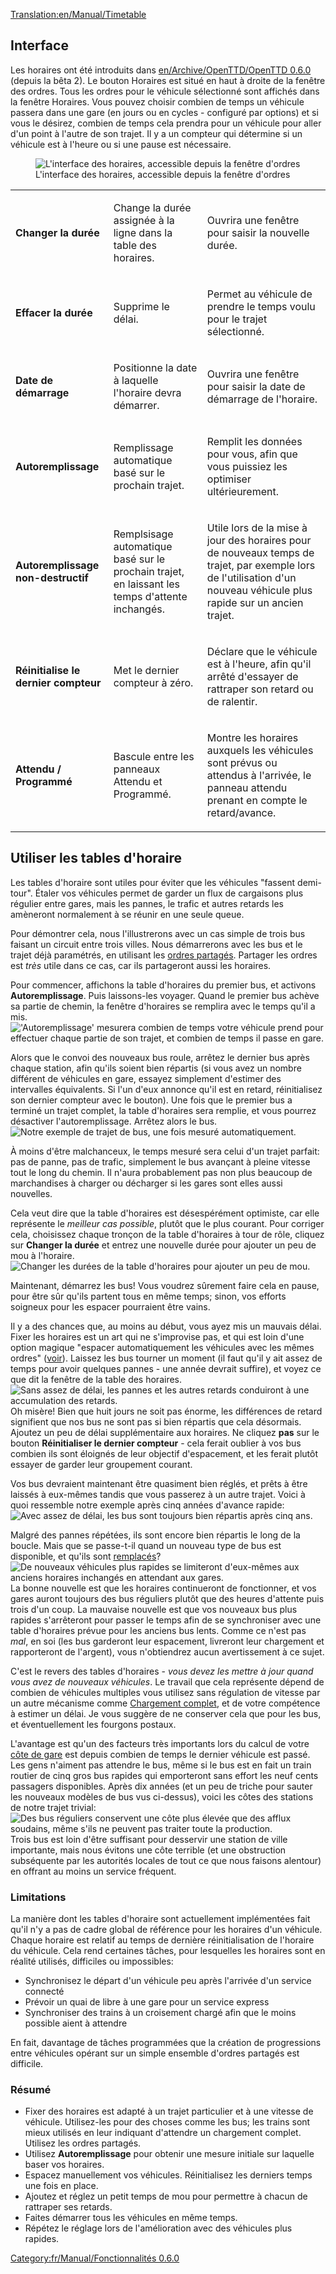 [[Translation:en/Manual/Timetable]]

== Interface ==
Les horaires ont été introduits dans [[en/Archive/OpenTTD/OpenTTD 0.6.0]] (depuis la bêta 2). Le bouton Horaires est situé en haut à droite de la fenêtre des ordres. Tous les ordres pour le véhicule sélectionné sont affichés dans la fenêtre Horaires. Vous pouvez choisir combien de temps un véhicule passera dans une gare (en jours ou en cycles - configuré par options) et si vous le désirez, combien de temps cela prendra pour un véhicule pour aller d'un point à l'autre de son trajet. Il y a un compteur qui détermine si un véhicule est à l'heure ou si une pause est nécessaire.

[[File:en/Manual/Orders-timetable.png|center|frame|L'interface des horaires, accessible depuis la fenêtre d'ordres]]

{|
| '''Changer la durée'''
|Change la durée assignée à la ligne dans la table des horaires.
|Ouvrira une fenêtre pour saisir la nouvelle durée.
|-
| '''Effacer la durée'''
|Supprime le délai.
|Permet au véhicule de prendre le temps voulu pour le trajet sélectionné.
|-
| '''Date de démarrage'''
|Positionne la date à laquelle l'horaire devra démarrer.
|Ouvrira une fenêtre pour saisir la date de démarrage de l'horaire.
|-
| '''Autoremplissage'''
|Remplissage automatique basé sur le prochain trajet.
|Remplit les données pour vous, afin que vous puissiez les optimiser ultérieurement.
|-
| '''Autoremplissage non-destructif'''
|Remplsisage automatique basé sur le prochain trajet, en laissant les temps d'attente inchangés.
|Utile lors de la mise à jour des horaires pour de nouveaux temps de trajet, par exemple lors de l'utilisation d'un nouveau véhicule plus rapide sur un ancien trajet.
|-
| '''Réinitialise le dernier compteur'''
|Met le dernier compteur à zéro.
|Déclare que le véhicule est à l'heure, afin qu'il arrêté d'essayer de rattraper son retard ou de ralentir.
|-
| '''Attendu / Programmé'''
|Bascule entre les panneaux Attendu et Programmé.
|Montre les horaires auxquels les véhicules sont prévus ou attendus à l'arrivée, le panneau attendu prenant en compte le retard/avance.
|}
{{fr/Avertissement|Autoriser l'autoremplissage supprime toute table d'horaires existante. Assurez-vous d'utiliser le remplissage non-destructif, activé par Ctrl+clic sur un bouton d'autoremplissage}}
{{fr/Annonce|Les temps attendus/prévus ne sont disponibles que pour des horaires complets qui ont déjà démarré}}

== Utiliser les tables d'horaire ==
Les tables d'horaire sont utiles pour éviter que les véhicules "fassent demi-tour". Étaler vos véhicules permet de garder un flux de cargaisons plus régulier entre gares, mais les pannes, le trafic et autres retards les amèneront normalement à se réunir en une seule queue.

Pour démontrer cela, nous l'illustrerons avec un cas simple de trois bus faisant un circuit entre trois villes. Nous démarrerons avec les bus et le trajet déjà paramétrés, en utilisant les [[fr/Manual/Ordres#ordres-partages|ordres partagés]]. Partager les ordres est ''très'' utile dans ce cas, car ils partageront aussi les horaires.

Pour commencer, affichons la table d'horaires du premier bus, et activons '''Autoremplissage'''. Puis laissons-les voyager. Quand le premier bus achève sa partie de chemin, la fenêtre d'horaires se remplira avec le temps qu'il a mis.
[[File:en/Manual/Timetable-autofill.png|center|frame|'Autoremplissage' mesurera combien de temps votre véhicule prend pour effectuer chaque partie de son trajet, et combien de temps il passe en gare.]]

Alors que le convoi des nouveaux bus roule, arrêtez le dernier bus après chaque station, afin qu'ils soient bien répartis (si vous avez un nombre différent de véhicules en gare, essayez simplement d'estimer des intervalles équivalents. Si l'un d'eux annonce qu'il est en retard, réinitialisez son dernier compteur avec le bouton). Une fois que le premier bus a terminé un trajet complet, la table d'horaires sera remplie, et vous pourrez désactiver l'autoremplissage. Arrêtez alors le bus.
[[File:en/Manual/Timetable-autofilled.png|center|frame|Notre exemple de trajet de bus, une fois mesuré automatiquement.]]

À moins d'être malchanceux, le temps mesuré sera celui d'un trajet parfait: pas de panne, pas de trafic, simplement le bus avançant à pleine vitesse tout le long du chemin. Il n'aura probablement pas non plus beaucoup de marchandises à charger ou décharger si les gares sont elles aussi nouvelles.

Cela veut dire que la table d'horaires est désespérément optimiste, car elle représente le ''meilleur cas possible'', plutôt que le plus courant. Pour corriger cela, choisissez chaque tronçon de la table d'horaires à tour de rôle, cliquez sur '''Changer la durée''' et entrez une nouvelle durée pour ajouter un peu de mou à l'horaire.
[[File:en/Manual/Timetable-slack.png|center|frame|Changer les durées de la table d'horaires pour ajouter un peu de mou.]]

Maintenant, démarrez les bus! Vous voudrez sûrement faire cela en pause, pour être sûr qu'ils partent tous en même temps; sinon, vos efforts soigneux pour les espacer pourraient être vains.

Il y a des chances que, au moins au début, vous ayez mis un mauvais délai. Fixer les horaires est un art qui ne s'improvise pas, et qui est loin d'une option magique "espacer automatiquement les véhicules avec les mêmes ordres" ([http://bugs.openttd.org/task/1128 voir]). Laissez les bus tourner un moment (il faut qu'il y ait assez de temps pour avoir quelques pannes - une année devrait suffire), et voyez ce que dit la fenêtre de la table des horaires.
[[File:en/Manual/Timetable-runninglate.png|center|frame|Sans assez de délai, les pannes et les autres retards conduiront à une accumulation des retards.]]
Oh misère! Bien que huit jours ne soit pas énorme, les différences de retard signifient que nos bus ne sont pas si bien répartis que cela désormais. Ajoutez un peu de délai supplémentaire aux horaires. Ne cliquez '''pas''' sur le bouton '''Réinitialiser le dernier compteur''' -  cela ferait oublier à vos bus combien ils sont éloignés de leur objectif d'espacement, et les ferait plutôt essayer de garder leur groupement courant.
{{fr/Annonce|Si vos bus ne sont jamais en retard et semblent passer beaucoup de temps à attendre en gare sans transférer de passagers, vous avez probablement ajouté trop de délai.}}

Vos bus devraient maintenant être quasiment bien réglés, et prêts à être laissés à eux-mêmes tandis que vous passerez à un autre trajet. Voici à quoi ressemble notre exemple après cinq années d'avance rapide:
[[File:en/Manual/Timetable-fiveyears.png|center|frame|Avec assez de délai, les bus sont toujours bien répartis après cinq ans.]]

Malgré des pannes répétées, ils sont encore bien répartis le long de la boucle. Mais que se passe-t-il quand un nouveau type de bus est disponible, et qu'ils sont [[fr/Manual/Remplacement de véhicules|remplacés]]?
[[File:en/Manual/Timetable-newbus.png|center|frame|De nouveaux véhicules plus rapides se limiteront d'eux-mêmes aux anciens horaires inchangés en attendant aux gares.]]
La bonne nouvelle est que les horaires continueront de fonctionner, et vos gares auront toujours des bus réguliers plutôt que des heures d'attente puis trois d'un coup. La mauvaise nouvelle est que vos nouveaux bus plus rapides s'arrêteront pour passer le temps afin de se synchroniser avec une table d'horaires prévue pour les anciens bus lents. Comme ce n'est pas ''mal'', en soi (les bus garderont leur espacement, livreront leur chargement et rapporteront de l'argent), vous n'obtiendrez aucun avertissement à ce sujet.

C'est le revers des tables d'horaires - ''vous devez les mettre à jour quand vous avez de nouveaux véhicules''. Le travail que cela représente dépend de combien de véhicules multiples vous utilisez sans régulation de vitesse par un autre mécanisme comme [[fr/Manual/Ordres#charger-completement|Chargement complet]], et de votre compétence à estimer un délai. Je vous suggère de ne conserver cela que pour les bus, et éventuellement les fourgons postaux.

L'avantage est qu'un des facteurs très importants lors du calcul de votre [[fr/Manual/Game Mechanics/Main Page|côte de gare]] est depuis combien de temps le dernier véhicule est passé. Les gens n'aiment pas attendre le bus, même si le bus est en fait un train routier de cinq gros bus rapides qui emporteront sans effort les neuf cents passagers disponibles. Après dix années (et un peu de triche pour sauter les nouveaux modèles de bus vus ci-dessus), voici les côtes des stations de notre trajet trivial:
[[File:en/Manual/Timetable-ratings.png|center|frame|Des bus réguliers conservent une côte plus élevée que des afflux soudains, même s'ils ne peuvent pas traiter toute la production.]]
Trois bus est loin d'être suffisant pour desservir une station de ville importante, mais nous évitons une côte terrible (et une obstruction subséquente par les autorités locales de tout ce que nous faisons alentour) en offrant au moins un service fréquent.

=== Limitations ===
La manière dont les tables d'horaire sont actuellement implémentées fait qu'il n'y a pas de cadre global de référence pour les horaires d'un véhicule. Chaque horaire est relatif au temps de dernière réinitialisation de l'horaire du véhicule. Cela rend certaines tâches, pour lesquelles les horaires sont en réalité utilisés, difficiles ou impossibles:
* Synchronisez le départ d'un véhicule peu après l'arrivée d'un service connecté
* Prévoir un quai de libre à une gare pour un service express
* Synchroniser des trains à un croisement chargé afin que le moins possible aient à attendre
En fait, davantage de tâches programmées que la création de progressions entre véhicules opérant sur un simple ensemble d'ordres partagés est difficile.

=== Résumé ===
* Fixer des horaires est adapté à un trajet particulier et à une vitesse de véhicule. Utilisez-les pour des choses comme les bus; les trains sont mieux utilisés en leur indiquant d'attendre un chargement complet. Utilisez les ordres partagés.
* Utilisez '''Autoremplissage''' pour obtenir une mesure initiale sur laquelle baser vos horaires.
* Espacez manuellement vos véhicules. Réinitialisez les derniers temps une fois en place.
* Ajoutez et réglez un petit temps de mou pour permettre à chacun de rattraper ses retards.
* Faites démarrer tous les véhicules en même temps.
* Répétez le réglage lors de l'amélioration avec des véhicules plus rapides.

[[Category:fr/Manual/Fonctionnalités 0.6.0]]